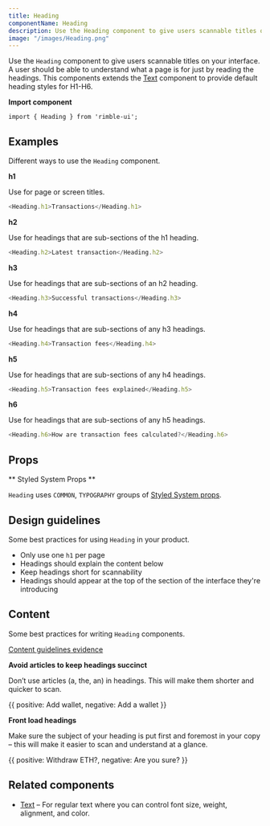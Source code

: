 ```yaml
---
title: Heading
componentName: Heading
description: Use the Heading component to give users scannable titles on your interface. A user should be able to understand what a page is for just by reading the headings.
image: "/images/Heading.png"
---
```



Use the `Heading` component to give users scannable titles on your interface. A user should be able to understand what a page is for just by reading the headings. This components extends the [Text](/components/rimble-ui/Text) component to provide default heading styles for H1-H6.

**Import component**

```lang=jsx
import { Heading } from 'rimble-ui';
```

## Examples

Different ways to use the `Heading` component.

**h1**

Use for page or screen titles.

```js is=react-live
<Heading.h1>Transactions</Heading.h1>
```

**h2**

Use for headings that are sub-sections of the h1 heading.

```js is=react-live
<Heading.h2>Latest transaction</Heading.h2>
```

**h3**

Use for headings that are sub-sections of an h2 heading.

```js is=react-live
<Heading.h3>Successful transactions</Heading.h3>
```

**h4**

Use for headings that are sub-sections of any h3 headings.

```js is=react-live
<Heading.h4>Transaction fees</Heading.h4>
```

**h5**

Use for headings that are sub-sections of any h4 headings.

```js is=react-live
<Heading.h5>Transaction fees explained</Heading.h5>
```

**h6**

Use for headings that are sub-sections of any h5 headings.

```js is=react-live
<Heading.h6>How are transaction fees calculated?</Heading.h6>
```

## Props

<PropsTable propMetaData={props.propMetaData} />

** Styled System Props **

`Heading` uses `COMMON`, `TYPOGRAPHY` groups of [Styled System props](/components/rimble-ui/system-props).

## Design guidelines

Some best practices for using `Heading` in your product.

- Only use one `h1` per page
- Headings should explain the content below
- Keep headings short for scannability
- Headings should appear at the top of the section of the interface they're introducing

## Content

Some best practices for writing `Heading` components.

[Content guidelines evidence](https://readabilityguidelines.myxwiki.org/xwiki/bin/view/User%20centred%20design/Page%20titles%20and%20headings/)

**Avoid articles to keep headings succinct**

Don’t use articles (a, the, an) in headings. This will make them shorter and quicker to scan.

<DoDont>
  {{
    positive: <Heading.h2>Add wallet</Heading.h2>,
    negative: <Heading.h2>Add a wallet</Heading.h2>
  }}
</DoDont>

**Front load headings**

Make sure the subject of your heading is put first and foremost in your copy – this will make it easier to scan and understand at a glance.

<DoDont>
  {{
    positive: <Heading.h2>Withdraw ETH?</Heading.h2>,
    negative: <Heading.h2>Are you sure?</Heading.h2>
  }}
</DoDont>

## Related components

- [Text](/components/rimble-ui/Text) – For regular text where you can control font size, weight, alignment, and color.
